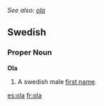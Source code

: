 ''See also: [[ola]]''
==Swedish==
===Proper Noun===
'''Ola'''
#A swedish male [[first name]].

[[es:ola]]
[[fr:ola]]